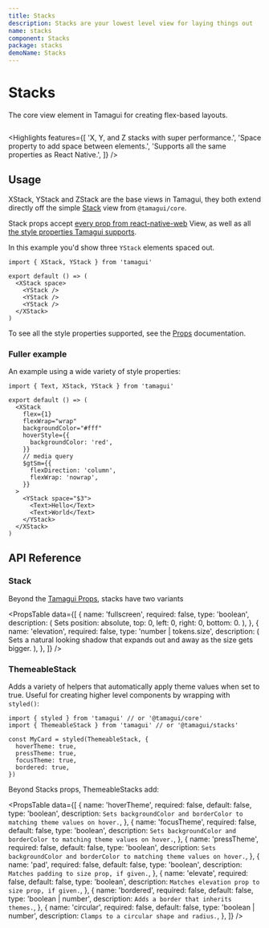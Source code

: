 ```yaml
---
title: Stacks
description: Stacks are your lowest level view for laying things out
name: stacks
component: Stacks
package: stacks
demoName: Stacks
---
```


# Stacks

<Description>
  The core view element in Tamagui for creating flex-based&nbsp;layouts.
</Description>

<HeroContainer>
  <StacksDemo />
</HeroContainer>

```tsx hero template=Stacks

```

<Highlights
  features={[
    'X, Y, and Z stacks with super performance.',
    'Space property to add space between elements.',
    'Supports all the same properties as React Native.',
  ]}
/>

## Usage

XStack, YStack and ZStack are the base views in Tamagui, they both extend directly off the simple [Stack](/docs/core/stack-and-text) view from `@tamagui/core`.

Stack props accept [every prop from react-native-web](https://necolas.github.io/react-native-web/docs/view/) View, as well as all [the style properties Tamagui supports](/docs/intro/props).

In this example you'd show three `YStack` elements spaced out.

```tsx
import { XStack, YStack } from 'tamagui'

export default () => (
  <XStack space>
    <YStack />
    <YStack />
    <YStack />
  </XStack>
)
```

To see all the style properties supported, see the [Props](/docs/intro/props) documentation.

### Fuller example

An example using a wide variety of style properties:

```tsx
import { Text, XStack, YStack } from 'tamagui'

export default () => (
  <XStack
    flex={1}
    flexWrap="wrap"
    backgroundColor="#fff"
    hoverStyle={{
      backgroundColor: 'red',
    }}
    // media query
    $gtSm={{
      flexDirection: 'column',
      flexWrap: 'nowrap',
    }}
  >
    <YStack space="$3">
      <Text>Hello</Text>
      <Text>World</Text>
    </YStack>
  </XStack>
)
```

## API Reference

### Stack

Beyond the [Tamagui Props](/docs/intro/props), stacks have two variants

<PropsTable
  data={[
    {
      name: 'fullscreen',
      required: false,
      type: 'boolean',
      description: (
        <span>Sets position: absolute, top: 0, left: 0, right: 0, bottom: 0.</span>
      ),
    },
    {
      name: 'elevation',
      required: false,
      type: 'number | tokens.size',
      description: (
        <span>
          Sets a natural looking shadow that expands out and away as the size gets bigger.
        </span>
      ),
    },
  ]}
/>

### ThemeableStack

Adds a variety of helpers that automatically apply theme values when set to true. Useful for creating higher level components by wrapping with `styled()`:

```tsx
import { styled } from 'tamagui' // or '@tamagui/core'
import { ThemeableStack } from 'tamagui' // or '@tamagui/stacks'

const MyCard = styled(ThemeableStack, {
  hoverTheme: true,
  pressTheme: true,
  focusTheme: true,
  bordered: true,
})
```

Beyond Stacks props, ThemeableStacks add:

<PropsTable
  data={[
    {
      name: 'hoverTheme',
      required: false,
      default: false,
      type: 'boolean',
      description: `Sets backgroundColor and borderColor to matching theme values on hover.`,
    },
    {
      name: 'focusTheme',
      required: false,
      default: false,
      type: 'boolean',
      description: `Sets backgroundColor and borderColor to matching theme values on hover.`,
    },
    {
      name: 'pressTheme',
      required: false,
      default: false,
      type: 'boolean',
      description: `Sets backgroundColor and borderColor to matching theme values on hover.`,
    },
    {
      name: 'pad',
      required: false,
      default: false,
      type: 'boolean',
      description: `Matches padding to size prop, if given.`,
    },
    {
      name: 'elevate',
      required: false,
      default: false,
      type: 'boolean',
      description: `Matches elevation prop to size prop, if given.`,
    },
    {
      name: 'bordered',
      required: false,
      default: false,
      type: 'boolean | number',
      description: `Adds a border that inherits themes.`,
    },
    {
      name: 'circular',
      required: false,
      default: false,
      type: 'boolean | number',
      description: `Clamps to a circular shape and radius.`,
    },
  ]}
/>
